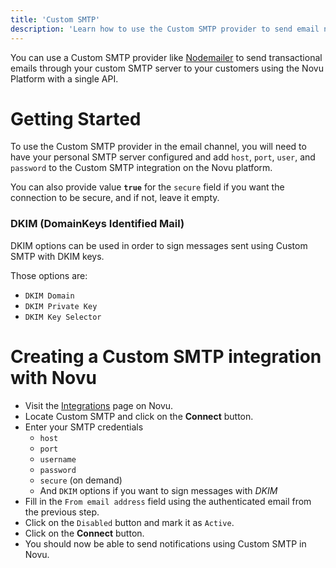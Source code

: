 ```yaml
---
title: 'Custom SMTP'
description: 'Learn how to use the Custom SMTP provider to send email notifications using Novu'
---
```


You can use a Custom SMTP provider like [Nodemailer](https://nodemailer.com/about/) to send transactional emails through your custom SMTP server to your customers using the Novu Platform with a single API.

# Getting Started

To use the Custom SMTP provider in the email channel, you will need to have your personal SMTP server configured and add `host`, `port`, `user`, and `password` to the Custom SMTP integration on the Novu platform.

You can also provide value **`true`** for the `secure` field if you want the connection to be secure, and if not, leave it empty.

### DKIM (DomainKeys Identified Mail)

DKIM options can be used in order to sign messages sent using Custom SMTP with DKIM keys.

Those options are:

- `DKIM Domain`
- `DKIM Private Key`
- `DKIM Key Selector`

# Creating a Custom SMTP integration with Novu

- Visit the [Integrations](https://web.novu.co/integrations) page on Novu.
- Locate Custom SMTP and click on the **Connect** button.
- Enter your SMTP credentials
    - `host`
    - `port`
    - `username`
    - `password`
    - `secure` (on demand)
    - And `DKIM` options if you want to sign messages with *DKIM*
- Fill in the `From email address` field using the authenticated email from the previous step.
- Click on the `Disabled` button and mark it as `Active`.
- Click on the **Connect** button.
- You should now be able to send notifications using Custom SMTP in Novu.